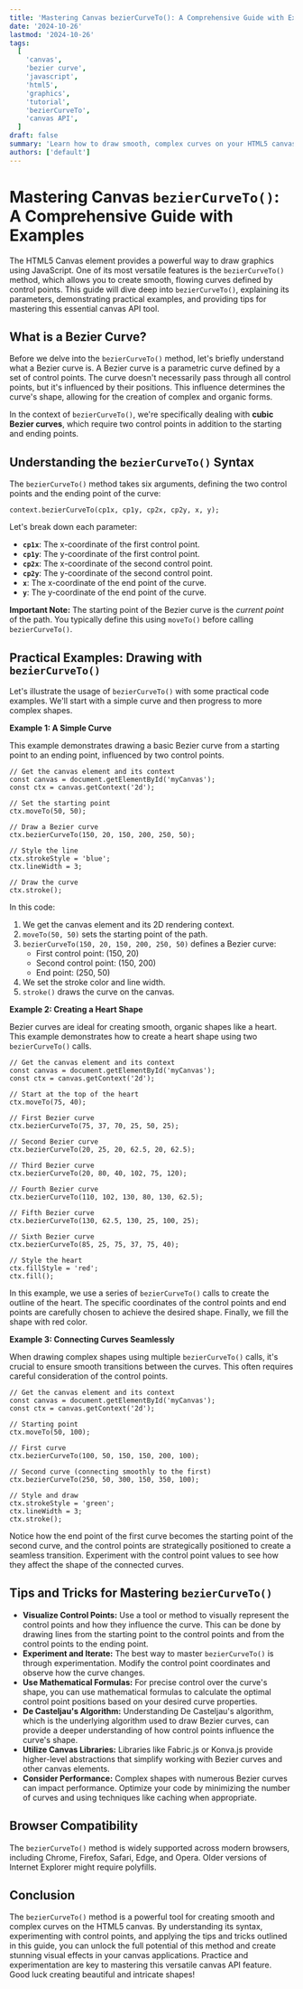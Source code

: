 ```yaml
---
title: 'Mastering Canvas bezierCurveTo(): A Comprehensive Guide with Examples'
date: '2024-10-26'
lastmod: '2024-10-26'
tags:
  [
    'canvas',
    'bezier curve',
    'javascript',
    'html5',
    'graphics',
    'tutorial',
    'bezierCurveTo',
    'canvas API',
  ]
draft: false
summary: 'Learn how to draw smooth, complex curves on your HTML5 canvas using the bezierCurveTo() method. This comprehensive guide provides detailed explanations, practical examples, and tips for creating stunning visuals.'
authors: ['default']
---
```


# Mastering Canvas `bezierCurveTo()`: A Comprehensive Guide with Examples

The HTML5 Canvas element provides a powerful way to draw graphics using JavaScript. One of its most versatile features is the `bezierCurveTo()` method, which allows you to create smooth, flowing curves defined by control points. This guide will dive deep into `bezierCurveTo()`, explaining its parameters, demonstrating practical examples, and providing tips for mastering this essential canvas API tool.

## What is a Bezier Curve?

Before we delve into the `bezierCurveTo()` method, let's briefly understand what a Bezier curve is. A Bezier curve is a parametric curve defined by a set of control points. The curve doesn't necessarily pass through all control points, but it's influenced by their positions. This influence determines the curve's shape, allowing for the creation of complex and organic forms.

In the context of `bezierCurveTo()`, we're specifically dealing with **cubic Bezier curves**, which require two control points in addition to the starting and ending points.

## Understanding the `bezierCurveTo()` Syntax

The `bezierCurveTo()` method takes six arguments, defining the two control points and the ending point of the curve:

```plaintext
context.bezierCurveTo(cp1x, cp1y, cp2x, cp2y, x, y);
```

Let's break down each parameter:

- **`cp1x`**: The x-coordinate of the first control point.
- **`cp1y`**: The y-coordinate of the first control point.
- **`cp2x`**: The x-coordinate of the second control point.
- **`cp2y`**: The y-coordinate of the second control point.
- **`x`**: The x-coordinate of the end point of the curve.
- **`y`**: The y-coordinate of the end point of the curve.

**Important Note:** The starting point of the Bezier curve is the _current point_ of the path. You typically define this using `moveTo()` before calling `bezierCurveTo()`.

## Practical Examples: Drawing with `bezierCurveTo()`

Let's illustrate the usage of `bezierCurveTo()` with some practical code examples. We'll start with a simple curve and then progress to more complex shapes.

**Example 1: A Simple Curve**

This example demonstrates drawing a basic Bezier curve from a starting point to an ending point, influenced by two control points.

```plaintext
// Get the canvas element and its context
const canvas = document.getElementById('myCanvas');
const ctx = canvas.getContext('2d');

// Set the starting point
ctx.moveTo(50, 50);

// Draw a Bezier curve
ctx.bezierCurveTo(150, 20, 150, 200, 250, 50);

// Style the line
ctx.strokeStyle = 'blue';
ctx.lineWidth = 3;

// Draw the curve
ctx.stroke();
```

In this code:

1.  We get the canvas element and its 2D rendering context.
2.  `moveTo(50, 50)` sets the starting point of the path.
3.  `bezierCurveTo(150, 20, 150, 200, 250, 50)` defines a Bezier curve:
    - First control point: (150, 20)
    - Second control point: (150, 200)
    - End point: (250, 50)
4.  We set the stroke color and line width.
5.  `stroke()` draws the curve on the canvas.

**Example 2: Creating a Heart Shape**

Bezier curves are ideal for creating smooth, organic shapes like a heart. This example demonstrates how to create a heart shape using two `bezierCurveTo()` calls.

```plaintext
// Get the canvas element and its context
const canvas = document.getElementById('myCanvas');
const ctx = canvas.getContext('2d');

// Start at the top of the heart
ctx.moveTo(75, 40);

// First Bezier curve
ctx.bezierCurveTo(75, 37, 70, 25, 50, 25);

// Second Bezier curve
ctx.bezierCurveTo(20, 25, 20, 62.5, 20, 62.5);

// Third Bezier curve
ctx.bezierCurveTo(20, 80, 40, 102, 75, 120);

// Fourth Bezier curve
ctx.bezierCurveTo(110, 102, 130, 80, 130, 62.5);

// Fifth Bezier curve
ctx.bezierCurveTo(130, 62.5, 130, 25, 100, 25);

// Sixth Bezier curve
ctx.bezierCurveTo(85, 25, 75, 37, 75, 40);

// Style the heart
ctx.fillStyle = 'red';
ctx.fill();
```

In this example, we use a series of `bezierCurveTo()` calls to create the outline of the heart. The specific coordinates of the control points and end points are carefully chosen to achieve the desired shape. Finally, we fill the shape with red color.

**Example 3: Connecting Curves Seamlessly**

When drawing complex shapes using multiple `bezierCurveTo()` calls, it's crucial to ensure smooth transitions between the curves. This often requires careful consideration of the control points.

```plaintext
// Get the canvas element and its context
const canvas = document.getElementById('myCanvas');
const ctx = canvas.getContext('2d');

// Starting point
ctx.moveTo(50, 100);

// First curve
ctx.bezierCurveTo(100, 50, 150, 150, 200, 100);

// Second curve (connecting smoothly to the first)
ctx.bezierCurveTo(250, 50, 300, 150, 350, 100);

// Style and draw
ctx.strokeStyle = 'green';
ctx.lineWidth = 3;
ctx.stroke();
```

Notice how the end point of the first curve becomes the starting point of the second curve, and the control points are strategically positioned to create a seamless transition. Experiment with the control point values to see how they affect the shape of the connected curves.

## Tips and Tricks for Mastering `bezierCurveTo()`

- **Visualize Control Points:** Use a tool or method to visually represent the control points and how they influence the curve. This can be done by drawing lines from the starting point to the control points and from the control points to the ending point.
- **Experiment and Iterate:** The best way to master `bezierCurveTo()` is through experimentation. Modify the control point coordinates and observe how the curve changes.
- **Use Mathematical Formulas:** For precise control over the curve's shape, you can use mathematical formulas to calculate the optimal control point positions based on your desired curve properties.
- **De Casteljau's Algorithm:** Understanding De Casteljau's algorithm, which is the underlying algorithm used to draw Bezier curves, can provide a deeper understanding of how control points influence the curve's shape.
- **Utilize Canvas Libraries:** Libraries like Fabric.js or Konva.js provide higher-level abstractions that simplify working with Bezier curves and other canvas elements.
- **Consider Performance:** Complex shapes with numerous Bezier curves can impact performance. Optimize your code by minimizing the number of curves and using techniques like caching when appropriate.

## Browser Compatibility

The `bezierCurveTo()` method is widely supported across modern browsers, including Chrome, Firefox, Safari, Edge, and Opera. Older versions of Internet Explorer might require polyfills.

## Conclusion

The `bezierCurveTo()` method is a powerful tool for creating smooth and complex curves on the HTML5 canvas. By understanding its syntax, experimenting with control points, and applying the tips and tricks outlined in this guide, you can unlock the full potential of this method and create stunning visual effects in your canvas applications. Practice and experimentation are key to mastering this versatile canvas API feature. Good luck creating beautiful and intricate shapes!

